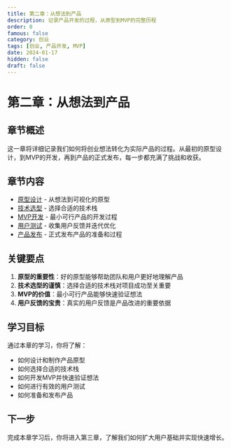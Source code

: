 ```yaml
---
title: 第二章：从想法到产品
description: 记录产品开发的过程，从原型到MVP的完整历程
order: 0
famous: false
category: 创业
tags: [创业, 产品开发, MVP]
date: 2024-01-17
hidden: false
draft: false
---
```


# 第二章：从想法到产品

## 章节概述

这一章将详细记录我们如何将创业想法转化为实际产品的过程。从最初的原型设计，到MVP的开发，再到产品的正式发布，每一步都充满了挑战和收获。

## 章节内容

- [原型设计](./01-prototype.md) - 从想法到可视化的原型
- [技术选型](./02-tech-stack.md) - 选择合适的技术栈
- [MVP开发](./03-mvp-development.md) - 最小可行产品的开发过程
- [用户测试](./04-user-testing.md) - 收集用户反馈并迭代优化
- [产品发布](./05-product-launch.md) - 正式发布产品的准备和过程

## 关键要点

1. **原型的重要性**：好的原型能够帮助团队和用户更好地理解产品
2. **技术选型的谨慎**：选择合适的技术栈对项目成功至关重要
3. **MVP的价值**：最小可行产品能够快速验证想法
4. **用户反馈的宝贵**：真实的用户反馈是产品改进的重要依据

## 学习目标

通过本章的学习，你将了解：

- 如何设计和制作产品原型
- 如何选择合适的技术栈
- 如何开发MVP并快速验证想法
- 如何进行有效的用户测试
- 如何准备和发布产品

## 下一步

完成本章学习后，你将进入第三章，了解我们如何扩大用户基础并实现快速增长。 